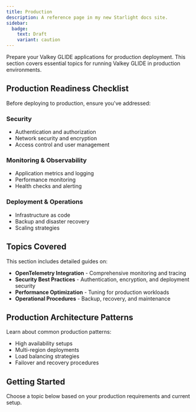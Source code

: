 ```yaml
---
title: Production
description: A reference page in my new Starlight docs site.
sidebar:
  badge:
    text: Draft
    variant: caution
---
```


Prepare your Valkey GLIDE applications for production deployment. This section covers essential topics for running Valkey GLIDE in production environments.

## Production Readiness Checklist

Before deploying to production, ensure you've addressed:

### Security
- Authentication and authorization
- Network security and encryption
- Access control and user management

### Monitoring & Observability
- Application metrics and logging
- Performance monitoring
- Health checks and alerting

### Deployment & Operations
- Infrastructure as code
- Backup and disaster recovery
- Scaling strategies

## Topics Covered

This section includes detailed guides on:

- **OpenTelemetry Integration** - Comprehensive monitoring and tracing
- **Security Best Practices** - Authentication, encryption, and deployment security
- **Performance Optimization** - Tuning for production workloads
- **Operational Procedures** - Backup, recovery, and maintenance

## Production Architecture Patterns

Learn about common production patterns:

- High availability setups
- Multi-region deployments  
- Load balancing strategies
- Failover and recovery procedures

## Getting Started

Choose a topic below based on your production requirements and current setup.
